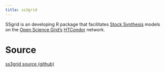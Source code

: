 ```yaml
---
title: ss3grid
---
```


SSgrid is an developing R package that facilitates [Stock Synthesis](https://github.com/nmfs-stock-synthesis/stock-synthesis) models on the [Open Science Grid's](https://osg-htc.org/) [HTCondor](https://htcondor.org/) network.

# Source

[ss3grid source (github)](https://github.com/PIFSCstockassessments/ssgrid)

